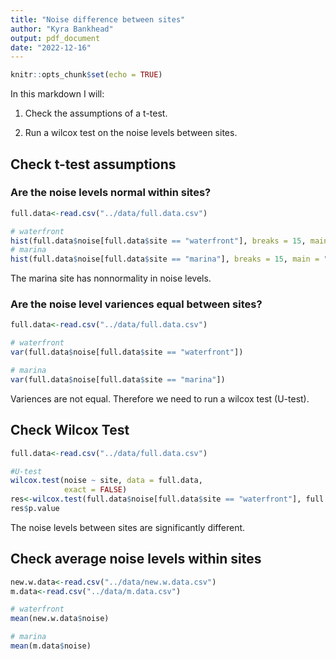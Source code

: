 ```yaml
---
title: "Noise difference between sites"
author: "Kyra Bankhead"
output: pdf_document
date: "2022-12-16"
---
```


```r
knitr::opts_chunk$set(echo = TRUE)
```

In this markdown I will:

1. Check the assumptions of a t-test.

2. Run a wilcox test on the noise levels between sites.

## Check t-test assumptions

### Are the noise levels normal within sites?

```r
full.data<-read.csv("../data/full.data.csv")

# waterfront
hist(full.data$noise[full.data$site == "waterfront"], breaks = 15, main = "Waterfront", xlab = "Noise Level (dB)")
# marina
hist(full.data$noise[full.data$site == "marina"], breaks = 15, main = "Marina", xlab = "Noise Level (dB)")
```
The marina site has nonnormality in noise levels.

### Are the noise level variences equal between sites?

```r
full.data<-read.csv("../data/full.data.csv")

# waterfront
var(full.data$noise[full.data$site == "waterfront"])

# marina
var(full.data$noise[full.data$site == "marina"])
```
Variences are not equal. Therefore we need to run a wilcox test (U-test).

## Check Wilcox Test

```r
full.data<-read.csv("../data/full.data.csv")

#U-test
wilcox.test(noise ~ site, data = full.data,
            exact = FALSE)
res<-wilcox.test(full.data$noise[full.data$site == "waterfront"], full.data$noise[full.data$site == "marina"])
res$p.value
```
The noise levels between sites are significantly different.

## Check average noise levels within sites

```r
new.w.data<-read.csv("../data/new.w.data.csv")
m.data<-read.csv("../data/m.data.csv")

# waterfront
mean(new.w.data$noise)

# marina
mean(m.data$noise)

```

